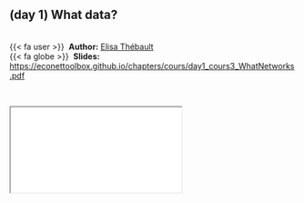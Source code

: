 
::: {.callout-note icon=true appearance="simple"}
## (day 1) What data? {.unnumbered}

<br />
{{< fa user >}} &nbsp;**Author:** [Elisa Thébault](https://iees-paris.fr/annuaire/thebault-elisa/)<br/>
{{< fa globe >}} &nbsp;**Slides:** <https://econettoolbox.github.io/chapters/cours/day1_cours3_WhatNetworks.pdf>
:::


<br />

<div class="container">
  <iframe class="responsive-iframe" src="cours/day1_cours3_WhatNetworks.pdf"></iframe>
</div> 

